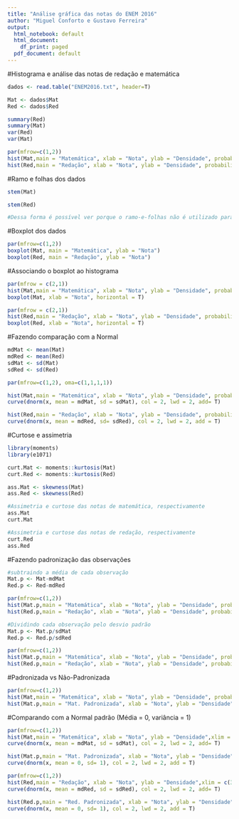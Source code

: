 ---
title: "Análise gráfica das notas do ENEM 2016"
author: "Miguel Conforto e Gustavo Ferreira"
output:
  html_notebook: default
  html_document:
    df_print: paged
  pdf_document: default
---
#Histograma e análise das notas de redação e matemática
```{r}
dados <- read.table("ENEM2016.txt", header=T)

Mat <- dados$Mat
Red <- dados$Red

summary(Red)
summary(Mat)
var(Red)
var(Mat)

par(mfrow=c(1,2))
hist(Mat,main = "Matemática", xlab = "Nota", ylab = "Densidade", probability = T)
hist(Red,main = "Redação", xlab = "Nota", ylab = "Densidade", probability = T)
```

#Ramo e folhas dos dados
```{r}
stem(Mat)
```

```{r}
stem(Red)

#Dessa forma é possível ver porque o ramo-e-folhas não é utilizado para observações muito extensas 
```

#Boxplot dos dados
```{r}
par(mfrow=c(1,2))
boxplot(Mat, main = "Matemática", ylab = "Nota")
boxplot(Red, main = "Redação", ylab = "Nota")
```
#Associando o boxplot ao histograma
```{r}
par(mfrow = c(2,1))
hist(Mat,main = "Matemática", xlab = "Nota", ylab = "Densidade", probability = T)
boxplot(Mat, xlab = "Nota", horizontal = T)

```
```{r}
par(mfrow = c(2,1))
hist(Red,main = "Redação", xlab = "Nota", ylab = "Densidade", probability = T)
boxplot(Red, xlab = "Nota", horizontal = T)
```


#Fazendo comparação com a Normal
```{r}
mdMat <- mean(Mat)
mdRed <- mean(Red)
sdMat <- sd(Mat)
sdRed <- sd(Red)

par(mfrow=c(1,2), oma=c(1,1,1,1))

hist(Mat,main = "Matemática", xlab = "Nota", ylab = "Densidade", probability = T)
curve(dnorm(x, mean = mdMat, sd = sdMat), col = 2, lwd = 2, add= T)

hist(Red,main = "Redação", xlab = "Nota", ylab = "Densidade", probability = T)
curve(dnorm(x, mean = mdRed, sd= sdRed), col = 2, lwd = 2, add = T)
```
#Curtose e assimetria
```{r}
library(moments)
library(e1071)

curt.Mat <- moments::kurtosis(Mat)
curt.Red <- moments::kurtosis(Red)

ass.Mat <- skewness(Mat)
ass.Red <- skewness(Red)

#Assimetria e curtose das notas de matemática, respectivamente
ass.Mat
curt.Mat

#Assimetria e curtose das notas de redação, respectivamente
curt.Red
ass.Red

```

#Fazendo padronização das observações
```{r}
#subtraindo a média de cada observação
Mat.p <- Mat-mdMat
Red.p <- Red-mdRed

par(mfrow=c(1,2))
hist(Mat.p,main = "Matemática", xlab = "Nota", ylab = "Densidade", probability = T)
hist(Red.p,main = "Redação", xlab = "Nota", ylab = "Densidade", probability = T)
```
```{r}
#Dividindo cada observação pelo desvio padrão
Mat.p <- Mat.p/sdMat
Red.p <- Red.p/sdRed

par(mfrow=c(1,2))
hist(Mat.p,main = "Matemática", xlab = "Nota", ylab = "Densidade", probability = T)
hist(Red.p,main = "Redação", xlab = "Nota", ylab = "Densidade", probability = T)
```
#Padronizada vs Não-Padronizada
```{r}
par(mfrow=c(1,2))
hist(Mat,main = "Matemática", xlab = "Nota", ylab = "Densidade", probability = T)
hist(Mat.p,main = "Mat. Padronizada", xlab = "Nota", ylab = "Densidade", probability = T)

```


#Comparando com a Normal padrão (Média = 0, variância = 1)
```{r}
par(mfrow=c(1,2))
hist(Mat,main = "Matemática", xlab = "Nota", ylab = "Densidade",xlim = c(300,900), probability = T)
curve(dnorm(x, mean = mdMat, sd = sdMat), col = 2, lwd = 2, add= T)

hist(Mat.p,main = "Mat. Padronizada", xlab = "Nota", ylab = "Densidade",xlim = c(-3,6), probability = T)
curve(dnorm(x, mean = 0, sd= 1), col = 2, lwd = 2, add = T)
```
```{r}
par(mfrow=c(1,2))
hist(Red,main = "Redação", xlab = "Nota", ylab = "Densidade",xlim = c(300,900), probability = T)
curve(dnorm(x, mean = mdRed, sd = sdRed), col = 2, lwd = 2, add= T)

hist(Red.p,main = "Red. Padronizada", xlab = "Nota", ylab = "Densidade",xlim = c(-3,5), probability = T)
curve(dnorm(x, mean = 0, sd= 1), col = 2, lwd = 2, add = T)
```

